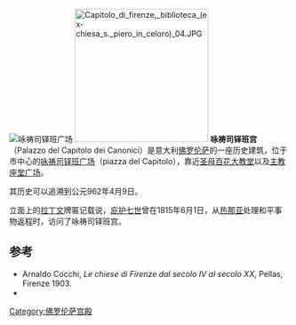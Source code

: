 [[File:Capitolo_dei_canonici.JPG|咏祷司铎班广场]]
[[File:Capitolo_di_firenze,_biblioteca_(ex-chiesa_s._piero_in_celoro)_04.JPG|240px]]
'''咏祷司铎班宫'''（Palazzo del Capitolo dei Canonici）是意大利[[佛罗伦萨|佛罗伦萨]]的一座历史建筑，位于市中心的[[咏祷司铎班广场|咏祷司铎班广场]]（piazza del Capitolo），靠近[[圣母百花大教堂|圣母百花大教堂]]以及[[主教座堂广场_(佛罗伦萨)|主教座堂广场]]。

其历史可以追溯到公元962年4月9日。

立面上的[[拉丁文|拉丁文]]牌匾记载说，[[庇护七世|庇护七世]]曾在1815年6月1日，从[[热那亚|热那亚]]处理和平事物返程时，访问了咏祷司铎班宫。

==参考==
*Arnaldo Cocchi, ''Le chiese di Firenze dal secolo IV al secolo XX'', Pellas, Firenze 1903.
*{{cite web |url=http://web.rete.toscana.it/Fede/ |title=Fonte: scheda nei "Luoghi della Fede", Regione Toscana |accessdate=2016-09-02 |archive-date=2014-12-29 |archive-url=https://web.archive.org/web/20141229001123/http://web.rete.toscana.it/Fede/ |dead-url=no }}
[[Category:佛罗伦萨宫殿|Category:佛罗伦萨宫殿]]